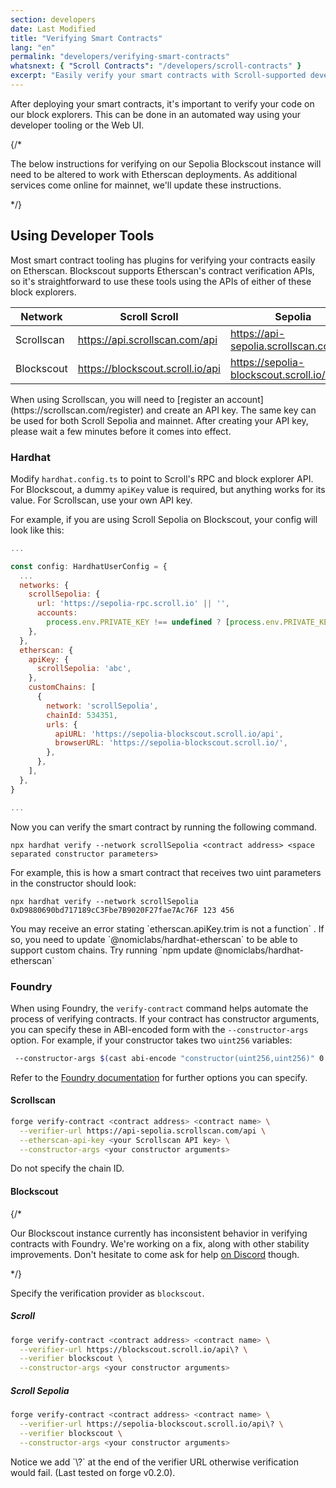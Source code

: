 ```yaml
---
section: developers
date: Last Modified
title: "Verifying Smart Contracts"
lang: "en"
permalink: "developers/verifying-smart-contracts"
whatsnext: { "Scroll Contracts": "/developers/scroll-contracts" }
excerpt: "Easily verify your smart contracts with Scroll-supported developer tooling"
---
```



After deploying your smart contracts, it's important to verify your code on our block explorers. This can be done in an automated way using your developer tooling or the Web UI.

{/* <Aside type="tip" title="Blockscout vs Etherscan">
  The below instructions for verifying on our Sepolia Blockscout instance will need to be altered to work with Etherscan
  deployments. As additional services come online for mainnet, we'll update these instructions.
</Aside> */}

## Using Developer Tools

Most smart contract tooling has plugins for verifying your contracts easily on Etherscan. Blockscout supports Etherscan's contract verification APIs, so it's straightforward to use these tools using the APIs of either of these block explorers.

| Network    | Scroll Scroll                    | Sepolia                                  |
| ---------- | -------------------------------- | ---------------------------------------- |
| Scrollscan | https://api.scrollscan.com/api   | https://api-sepolia.scrollscan.com/api   |
| Blockscout | https://blockscout.scroll.io/api | https://sepolia-blockscout.scroll.io/api |

<Aside type="tip" title="Using the Scrollscan API">
  When using Scrollscan, you will need to [register an account](https://scrollscan.com/register) and create an API key. The same key can be used for both Scroll Sepolia and mainnet. After creating your API key, please wait a few minutes before it comes into effect.
</Aside>

### Hardhat

Modify `hardhat.config.ts` to point to Scroll's RPC and block explorer API. For Blockscout, a dummy `apiKey` value is required, but anything works for its value. For Scrollscan, use your own API key.

For example, if you are using Scroll Sepolia on Blockscout, your config will look like this:
```javascript
...

const config: HardhatUserConfig = {
  ...
  networks: {
    scrollSepolia: {
      url: 'https://sepolia-rpc.scroll.io' || '',
      accounts:
        process.env.PRIVATE_KEY !== undefined ? [process.env.PRIVATE_KEY] : [],
    },
  },
  etherscan: {
    apiKey: {
      scrollSepolia: 'abc',
    },
    customChains: [
      {
        network: 'scrollSepolia',
        chainId: 534351,
        urls: {
          apiURL: 'https://sepolia-blockscout.scroll.io/api',
          browserURL: 'https://sepolia-blockscout.scroll.io/',
        },
      },
    ],
  },
}

...
```

Now you can verify the smart contract by running the following command.

```solidity
npx hardhat verify --network scrollSepolia <contract address> <space separated constructor parameters>
```

For example, this is how a smart contract that receives two uint parameters in the constructor should look:

```solidity
npx hardhat verify --network scrollSepolia 0xD9880690bd717189cC3Fbe7B9020F27fae7Ac76F 123 456
```

<Aside type="danger" title="Warning">
  You may receive an error stating `etherscan.apiKey.trim is not a function` . If so, you need to update
  `@nomiclabs/hardhat-etherscan` to be able to support custom chains. Try running `npm update
  @nomiclabs/hardhat-etherscan`
</Aside>

### Foundry

When using Foundry, the `verify-contract` command helps automate the process of verifying contracts. If your contract has constructor arguments, you can specify these in ABI-encoded form with the `--constructor-args` option. For example, if your constructor takes two `uint256` variables:
```bash
 --constructor-args $(cast abi-encode "constructor(uint256,uint256)" 0 7)
```

Refer to the [Foundry documentation](https://book.getfoundry.sh/reference/forge/forge-verify-contract) for further options you can specify.


#### Scrollscan

```bash
forge verify-contract <contract address> <contract name> \
  --verifier-url https://api-sepolia.scrollscan.com/api \
  --etherscan-api-key <your Scrollscan API key> \
  --constructor-args <your constructor arguments>
```
<Aside type="caution" title="Caution">
  Do not specify the chain ID.
</Aside>

#### Blockscout

{/* <Aside type="danger" title="Warning">
  Our Blockscout instance currently has inconsistent behavior in verifying contracts with Foundry. We're working on a
  fix, along with other stability improvements. Don't hesitate to come ask for help [on
  Discord](https://discord.com/channels/853955156100907018/1028102371894624337) though.
</Aside> */}

Specify the verification provider as `blockscout`.

##### Scroll 
```bash
forge verify-contract <contract address> <contract name> \
  --verifier-url https://blockscout.scroll.io/api\? \
  --verifier blockscout \
  --constructor-args <your constructor arguments>  
```

##### Scroll Sepolia
```bash
forge verify-contract <contract address> <contract name> \
  --verifier-url https://sepolia-blockscout.scroll.io/api\? \
  --verifier blockscout \
  --constructor-args <your constructor arguments>
```

<Aside type="danger" title="Warning">
  Notice we add `\?` at the end of the verifier URL otherwise verification would fail. (Last tested on forge v0.2.0).
</Aside>
